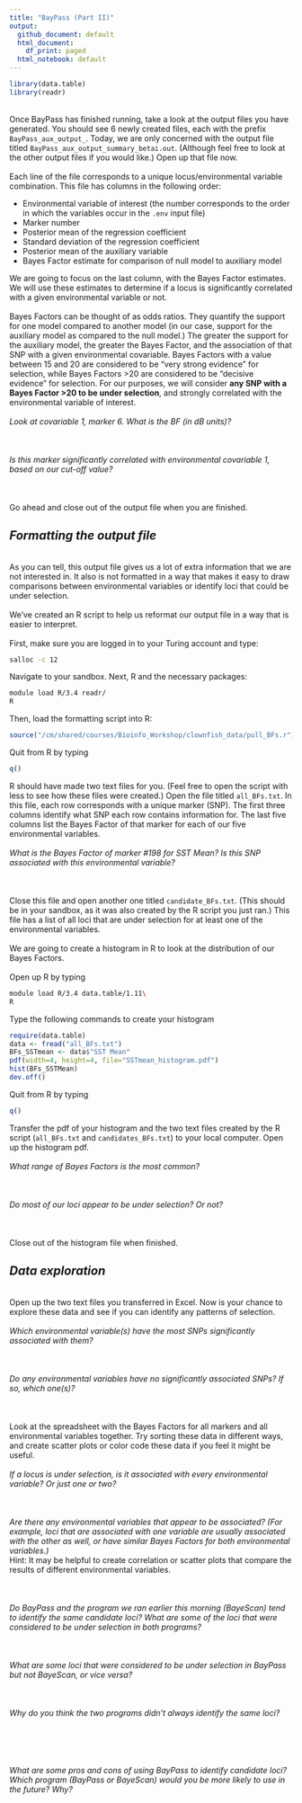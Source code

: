 ```yaml
---
title: "BayPass (Part II)"
output:
  github_document: default
  html_document:
    df_print: paged
  html_notebook: default
---
```

```r
library(data.table)
library(readr)

```
\
Once BayPass has finished running, take a look at the output files you have generated. You should see 6 newly created files, each with the prefix `BayPass_aux_output_`. Today, we are only concerned with the output file titled `BayPass_aux_output_summary_betai.out`. (Although feel free to look at the other output files if you would like.) Open up that file now.
\
\
Each line of the file corresponds to a unique locus/environmental variable combination. This file has columns in the following order:

* Environmental variable of interest (the number corresponds to the order in which the variables occur in the `.env` input file)
* Marker number
* Posterior mean of the regression coefficient
* Standard deviation of the regression coefficient
* Posterior mean of the auxiliary variable
* Bayes Factor estimate for comparison of null model to auxiliary model

We are going to focus on the last column, with the Bayes Factor estimates. We will use these estimates to determine if a locus is significantly correlated with a given environmental variable or not.
\
\
Bayes Factors can be thought of as odds ratios. They quantify the support for one model compared to another model (in our case, support for the auxiliary model as compared to the null model.) The greater the support for the auxiliary model, the greater the Bayes Factor, and the association of that SNP with a given environmental covariable. Bayes Factors with a value between 15 and 20 are considered to be "very strong evidence" for selection, while Bayes Factors >20 are considered to be "decisive evidence" for selection. For our purposes, we will consider **any SNP with a Bayes Factor >20 to be under selection**, and strongly correlated with the environmental variable of interest.
\
\
*Look at covariable 1, marker 6. What is the BF (in dB units)?*
\
\
\
\
*Is this marker significantly correlated with environmental covariable 1, based on our cut-off value?*
\
\
\
\
Go ahead and close out of the output file when you are finished.

## *__Formatting the output file__*

\
As you can tell, this output file gives us a lot of extra information that we are not interested in. It also is not formatted in a way that makes it easy to draw comparisons between environmental variables or identify loci that could be under selection.
\
\
We've created an R script to help us reformat our output file in a way that is easier to interpret.
\
\
First, make sure you are logged in to your Turing account and type:
```bash
salloc -c 12
```
Navigate to your sandbox. Next, R and the necessary packages:
```bash
module load R/3.4 readr/
R
```
Then, load the formatting script into R:
```r
source("/cm/shared/courses/Bioinfo_Workshop/clownfish_data/pull_BFs.r")
```
Quit from R by typing
```r
q()
```
R should have made two text files for you. (Feel free to open the script with less to see how these files were created.) Open the file titled `all_BFs.txt`. In this file, each row corresponds with a unique marker (SNP). The first three columns identify what SNP each row contains information for. The last five columns list the Bayes Factor of that marker for each of our five environmental variables.
\
\
*What is the Bayes Factor of marker #198 for SST Mean? Is this SNP associated with this environmental variable?*
\
\
\
\
Close this file and open another one titled `candidate_BFs.txt`. (This should be in your sandbox, as it was also created by the R script you just ran.) This file has a list of all loci that are under selection for at least one of the environmental variables.
\
\
We are going to create a histogram in R to look at the distribution of our Bayes Factors.
\
\
Open up R by typing
```bash
module load R/3.4 data.table/1.11\
R
```
Type the following commands to create your histogram
```r
require(data.table)
data <- fread("all_BFs.txt")
BFs_SSTmean <- data$"SST Mean"
pdf(width=4, height=4, file="SSTmean_histogram.pdf")
hist(BFs_SSTMean)
dev.off()
```
Quit from R by typing
```r
q()
```
Transfer the pdf of your histogram and the two text files created by the R script (`all_BFs.txt` and `candidates_BFs.txt`) to your local computer. Open up the histogram pdf.
\
\
*What range of Bayes Factors is the most common?*
\
\
\
\
*Do most of our loci appear to be under selection? Or not?*
\
\
\
\
Close out of the histogram file when finished.

## *__Data exploration__*

\
Open up the two text files you transferred in Excel. Now is your chance to explore these data and see if you can identify any patterns of selection.
\
\
*Which environmental variable(s) have the most SNPs significantly associated with them?*
\
\
\
\
*Do any environmental variables have no significantly associated SNPs? If so, which one(s)?*
\
\
\
\
Look at the spreadsheet with the Bayes Factors for all markers and all environmental variables together. Try sorting these data in different ways, and create scatter plots or color code these data if you feel it might be useful.
\
\
*If a locus is under selection, is it associated with every environmental variable? Or just one or two?*
\
\
\
\
*Are there any environmental variables that appear to be associated? (For example, loci that are associated with one variable are usually associated with the other as well, or have similar Bayes Factors for both environmental variables.)*
\
Hint: It may be helpful to create correlation or scatter plots that compare the results of different environmental variables.
\
\
\
\
*Do BayPass and the program we ran earlier this morning (BayeScan) tend to identify the same candidate loci? What are some of the loci that were considered to be under selection in both programs?*
\
\
\
\
*What are some loci that were considered to be under selection in BayPass but not BayeScan, or vice versa?*
\
\
\
\
*Why do you think the two programs didn't always identify the same loci?*
\
\
\
\
\
\
*What are some pros and cons of using BayPass to identify candidate loci? Which program (BayPass or BayeScan) would you be more likely to use in the future? Why?*